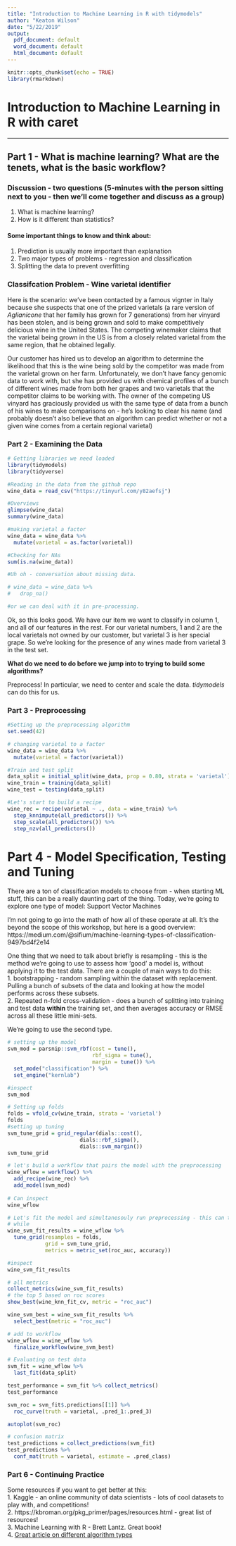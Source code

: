```yaml
---
title: "Introduction to Machine Learning in R with tidymodels"
author: "Keaton Wilson"
date: "5/22/2019"
output:
  pdf_document: default
  word_document: default
  html_document: default
---
```


```r
knitr::opts_chunk$set(echo = TRUE)
library(rmarkdown)
```

# Introduction to Machine Learning in R with caret  
***  

## Part 1 - What is machine learning? What are the tenets, what is the basic workflow?  

### Discussion - two questions (5-minutes with the person sitting next to you - then we'll come together and discuss as a group) 
1. What is machine learning?  
2. How is it different than statistics?  

#### Some important things to know and think about:  
1. Prediction is usually more important than explanation  
2. Two major types of problems - regression and classification  
3. Splitting the data to prevent overfitting  


### Classifcation Problem - Wine varietal identifier  

Here is the scenario: we've been contacted by a famous vignter in Italy because she suspects that one of the prized varietals (a rare version of *Aglianicone* that her family has grown for 7 generations) from her vinyard has been stolen, and is being grown and sold to make competitively delicious wine in the United States. The competing winemaker claims that the varietal being grown in the US is from a closely related varietal from the same region, that he obtained legally.  

Our customer has hired us to develop an algorithm to determine the likelihood that this is the wine being sold by the competitor was made from the varietal grown on her farm. Unfortunately, we don't have fancy genomic data to work with, but she has provided us with chemical profiles of a bunch of different wines made from both her grapes and two varietals that the competitor claims to be working with. The owner of the competing US vinyard has graciously provided us with the same type of data from a bunch of his wines to make comparisons on - he's looking to clear his name (and probably doesn't also believe that an algorithm can predict whether or not a given wine comes from a certain regional varietal)   


### Part 2 - Examining the Data

```r
# Getting libraries we need loaded
library(tidymodels)
library(tidyverse)

#Reading in the data from the github repo
wine_data = read_csv("https://tinyurl.com/y82aefsj")

#Overviews
glimpse(wine_data)
summary(wine_data)

#making varietal a factor
wine_data = wine_data %>%
  mutate(varietal = as.factor(varietal))

#Checking for NAs
sum(is.na(wine_data))

#Uh oh - conversation about missing data. 

# wine_data = wine_data %>%
#   drop_na()

#or we can deal with it in pre-processing.
```
Ok, so this looks good. We have our item we want to classify in column 1, and all of our features in the rest. For our varietal numbers, 1 and 2 are the local varietals not owned by our customer, but varietal 3 is her special grape. So we're looking for the presence of any wines made from varietal 3 in the test set. 

**What do we need to do before we jump into to trying to build some algorithms?**  

Preprocess! In particular, we need to center and scale the data. *tidymodels* can do this for us.  

### Part 3 - Preprocessing

``` r
#Setting up the preprocessing algorithm
set.seed(42)

# changing varietal to a factor
wine_data = wine_data %>%
  mutate(varietal = factor(varietal))

#Train and test split
data_split = initial_split(wine_data, prop = 0.80, strata = 'varietal')
wine_train = training(data_split)
wine_test = testing(data_split)

#Let's start to build a recipe  
wine_rec = recipe(varietal ~ ., data = wine_train) %>%
  step_knnimpute(all_predictors()) %>%
  step_scale(all_predictors()) %>%
  step_nzv(all_predictors())
```


# Part 4 - Model Specification, Testing and Tuning

There are a ton of classification models to choose from - when starting ML 
stuff, this can be a really daunting part of the thing.  Today, we're going to 
explore one type of model: Support Vector Machines  

I'm not going to go into the math of how all of these operate at all. It's the beyond the scope of this workshop, but here is a good overview: https://medium.com/@sifium/machine-learning-types-of-classification-9497bd4f2e14  

One thing that we need to talk about briefly is resampling - this is the method we're going to use to assess how 'good' a model is, without applying it to the test data. There are a couple of main ways to do this:  
1. bootstrapping - random sampling within the dataset with replacement. Pulling a bunch of subsets of the data and looking at how the model performs across these subsets.  
2. Repeated n-fold cross-validation - does a bunch of splitting into training and test data **within** the training set, and then averages accuracy or RMSE across all these little mini-sets. 

We're going to use the second type.  

```r
# setting up the model
svm_mod = parsnip::svm_rbf(cost = tune(), 
                           rbf_sigma = tune(), 
                           margin = tune()) %>%
  set_mode("classification") %>%
  set_engine("kernlab")

#inspect 
svm_mod
```


```r
# Setting up folds
folds = vfold_cv(wine_train, strata = 'varietal')
folds
#setting up tuning
svm_tune_grid = grid_regular(dials::cost(),
                       dials::rbf_sigma(), 
                       dials::svm_margin())
svm_tune_grid
```

```r
# let's build a workflow that pairs the model with the preprocessing
wine_wflow = workflow() %>% 
  add_recipe(wine_rec) %>%
  add_model(svm_mod)
  
# Can inspect
wine_wflow
```

```r
# Let's fit the model and simultanesouly run preprocessing - this can take a 
# while
wine_svm_fit_results = wine_wflow %>%
  tune_grid(resamples = folds, 
            grid = svm_tune_grid, 
            metrics = metric_set(roc_auc, accuracy))

#inspect
wine_svm_fit_results

```

```r
# all metrics
collect_metrics(wine_svm_fit_results)
# the top 5 based on roc scores
show_best(wine_knn_fit_cv, metric = "roc_auc")
```

```r

wine_svm_best = wine_svm_fit_results %>%
  select_best(metric = "roc_auc") 

# add to workflow
wine_wflow = wine_wflow %>%
  finalize_workflow(wine_svm_best)

```

```r
# Evaluating on test data
svm_fit = wine_wflow %>%
  last_fit(data_split)

test_performance = svm_fit %>% collect_metrics()
test_performance

svm_roc = svm_fit$.predictions[[1]] %>%
  roc_curve(truth = varietal, .pred_1:.pred_3)

autoplot(svm_roc)

# confusion matrix
test_predictions = collect_predictions(svm_fit)
test_predictions %>% 
  conf_mat(truth = varietal, estimate = .pred_class)
```


  
### Part 6 - Continuing Practice  

Some resources if you want to get better at this:  
1. Kaggle - an online community of data scientists - lots of cool datasets to play with, and competitions!  
2. https://kbroman.org/pkg_primer/pages/resources.html - great list of resources!  
3. Machine Learning with R - Brett Lantz. Great book!  
4. [Great article on different algorithm types](https://medium.freecodecamp.org/when-to-use-different-machine-learning-algorithms-a-simple-guide-ba615b19fb3b)  

